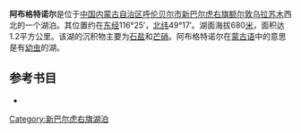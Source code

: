 '''阿布格特诺尔'''是位于[[中国|中国]][[内蒙古自治区|内蒙古自治区]][[呼伦贝尔市|呼伦贝尔市]][[新巴尔虎右旗|新巴尔虎右旗]][[额尔敦乌拉苏木|额尔敦乌拉苏木]]西北的一个湖泊。其位置约在[[东经|东经]]116°25′，[[北纬|北纬]]49°17′。湖面海拔680[[米_(單位)|米]]，面积达1.2平方公里。该湖的沉积物主要为[[石盐|石盐]]和[[芒硝|芒硝]]。阿布格特诺尔在[[蒙古语|蒙古语]]中的意思是有[[幼虫|幼虫]]的湖。
== 参考书目 ==
*{{cite book|author=牧寒 |title=《内蒙古湖泊》 |year=2003 |publisher=内蒙古人民出版社 |isbn=9787204039883  }}
{{模板:呼伦贝尔市湖泊}}
{{内蒙古小作品}}

[[Category:新巴尔虎右旗湖泊|Category:新巴尔虎右旗湖泊]]